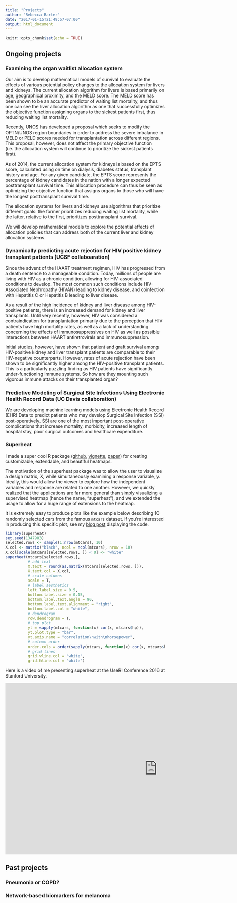 ```yaml
---
title: "Projects"
author: "Rebecca Barter"
date: "2017-01-15T21:49:57-07:00"
output: html_document
---
```


```r
knitr::opts_chunk$set(echo = TRUE)
```


## Ongoing projects




### Examining the organ waitlist allocation system


Our aim is to develop mathematical models of survival to evaluate the effects of various potential policy changes to the allocation system for livers and kidneys. The current allocation algorithm for livers is based primarily on age, geographical proximity, and the MELD score. The MELD score has been shown to be an accurate predictor of waiting list mortality, and thus one can see the liver allocation algorithm as one that successfully optimizes the objective function assigning organs to the sickest patients first, thus reducing waiting list mortality.

Recently, UNOS has developed a proposal which seeks to modify the OPTN/UNOS region boundaries in order to address the severe imbalance in MELD or PELD scores needed for transplantation across different regions. This proposal, however, does not affect the primary objective function (i.e. the allocation system will continue to prioritize the sickest patients first).

As of 2014, the current allocation system for kidneys is based on the EPTS score, calculated using on time on dialysis, diabetes status, transplant history and age. For any given candidate, the EPTS score represents the percentage of kidney candidates in the nation with a longer expected posttransplant survival time. This allocation procedure can thus be seen as optimizing the objective function that assigns organs to those who will have the longest posttransplant survival time.

The allocation systems for livers and kidneys use algorithms that prioritize different goals: the former prioritizes reducing waiting list mortality, while the latter, relative to the first, prioritizes posttransplant survival.

We will develop mathematical models to explore the potential effects of allocation policies that can address both of the current liver and kidney allocation systems. 


### Dynamically predicting acute rejection for HIV positive kidney transplant patients (UCSF collaboaration)

Since the advent of the HAART treatment regimen, HIV has progressed from a death sentence to a manageable condition. Today, millions of people are living with HIV as a chronic condition, allowing for HIV-associated conditions to develop. The most common such conditions include HIV-Associated Nephropathy (HIVAN) leading to kidney disease, and coinfection with Hepatitis C or Hepatitis B leading to liver disease.

As a result of the high incidence of kidney and liver disease among HIV-positive patients, there is an increased demand for kidney and liver transplants. Until very recently, however, HIV was considered a contraindication for transplantation primarily due to the perception that HIV patients have high mortality rates, as well as a lack of understanding concerning the effects of immunosuppressives on HIV as well as possible interactions between HAART antiretrovirals and immunosuppression.

Initial studies, however, have shown that patient and graft survival among HIV-positive kidney and liver transplant patients are comparable to their HIV-negative counterparts. However, rates of acute rejection have been shown to be significantly higher among the HIV-positive transplant patients. This is a particularly puzzling finding as HIV patients have significantly under-functioning immune systems. So how are they mounting such vigorous immune attacks on their transplanted organ?

### Predictive Modeling of Surgical Site Infections Using Electronic Health Record Data (UC Davis collaboration)

We are developing machine learning models using Electronic Health Record (EHR) Data to predict patients who may develop Surgical Site Infection (SSI) post-operatively. SSI are one of the most important post-operative complications that increase mortality, morbidity, increased length of hospital stay, poor surgical outcomes and healthcare expenditure.

### Superheat

I made a super cool R package ([github](https://github.com/rlbarter/superheat), [vignette](https://rlbarter.github.io/superheat/), [paper](https://arxiv.org/abs/1512.01524)) for creating customizable, extendable, and beautiful heatmaps.


The motivation of the superheat package was to allow the user to visualize a design matrix, X, while simultaneously examining a response variable, y. Ideally, this would allow the viewer to explore how the independent variables and response are related to one another. However, we quickly realized that the applications are far more general than simply visualizing a supervised heatmap (hence the name, "superheat"), and we extended the usage to allow for a huge range of extensions to the heatmap.

It is extremely easy to produce plots like the example below describing 10 randomly selected cars from the famous `mtcars` dataset. If you're interested in producing this specific plot, see my [blog post](../blog/2017-02-02-superheat-example/index.html) displaying the code.


```r
library(superheat)
set.seed(1347983)
selected.rows <- sample(1:nrow(mtcars), 10)
X.col <- matrix("black", ncol = ncol(mtcars), nrow = 10)
X.col[scale(mtcars[selected.rows, ]) < 0] <- "white"
superheat(mtcars[selected.rows,], 
          # add text
          X.text = round(as.matrix(mtcars[selected.rows, ])),
          X.text.col = X.col,
          # scale columns
          scale = T, 
          # label aesthetics
          left.label.size = 0.5,
          bottom.label.size = 0.15,
          bottom.label.text.angle = 90,
          bottom.label.text.alignment = "right",
          bottom.label.col = "white",
          # dendrogram
          row.dendrogram = T,
          # top plot
          yt = sapply(mtcars, function(x) cor(x, mtcars$hp)),
          yt.plot.type = "bar",
          yt.axis.name = "correlation\nwith\nhorsepower",
          # column order
          order.cols = order(sapply(mtcars, function(x) cor(x, mtcars$hp))),
          # grid lines
          grid.vline.col = "white",
          grid.hline.col = "white")

```

Here is a video of me presenting superheat at the UseR! Conference 2016 at Stanford University.

<iframe src="https://channel9.msdn.com/Events/useR-international-R-User-conference/useR2016/Superheat-Supervised-heatmaps-for-visualizing-complex-data/player" width="960" height="540" allowFullScreen frameBorder="0"></iframe>




## Past projects 

### Pneumonia or COPD?



### Network-based biomarkers for melanoma

